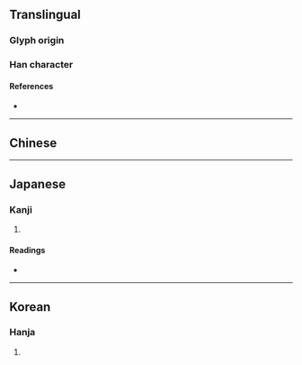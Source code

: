 {{character info}}
==Translingual==

===Glyph origin===
{{Han etyl}}

===Han character===
{{Han char|rn=24|rad=十|as=01|sn=3|four=|canj=NJ|ids=⿹⺄十}}

====References====
* {{Han ref|kx=0155.180|dkj=02696|dj=0351.010|hdz=10050.030|uh=5342|ud=21314}}

----

==Chinese==
{{zh-see|迅|v}}

----

==Japanese==

===Kanji===
{{ja-kanji|grade=|rs=十01}}

# {{rfdef|ja|sort=十01}}

====Readings====
* {{ja-readings|on=[[しん]] (shin)|kun=[[とぶ]] (tobu)}}

----

==Korean==

===Hanja===
{{ko-hanja|hangeul=신|rv=sin|mr=sin}}

# {{rfdef|ko|sort=十01}}